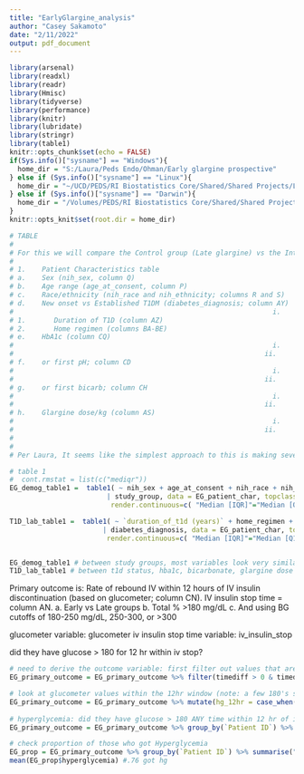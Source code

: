 ---
title: "EarlyGlargine_analysis"
author: "Casey Sakamoto"
date: "2/11/2022"
output: pdf_document
---

```{r setup, include=FALSE}
library(arsenal)
library(readxl)
library(readr)
library(Hmisc)
library(tidyverse)
library(performance)
library(knitr)
library(lubridate)
library(stringr)
library(table1)
knitr::opts_chunk$set(echo = FALSE)
if(Sys.info()["sysname"] == "Windows"){
  home_dir = "S:/Laura/Peds Endo/Ohman/Early glargine prospective"
} else if (Sys.info()["sysname"] == "Linux"){
  home_dir = "~/UCD/PEDS/RI Biostatistics Core/Shared/Shared Projects/Laura/Peds Endo/Ohman/Early glargine prospective"
} else if (Sys.info()["sysname"] == "Darwin"){
  home_dir = "/Volumes/PEDS/RI Biostatistics Core/Shared/Shared Projects/Laura/Peds Endo/Ohman/Early glargine prospective"
}
knitr::opts_knit$set(root.dir = home_dir)
```

```{r table1 comments, include=FALSE}
# TABLE
# 
# For this we will compare the Control group (Late glargine) vs the Intervention (Early glargine) group 
#  
# 1.	Patient Characteristics table
# a.	Sex (nih_sex, column Q)
# b.	Age range (age_at_consent, column P)
# c.	Race/ethnicity (nih_race and nih_ethnicity; columns R and S) 
# d.	New onset vs Established T1DM (diabetes_diagnosis; column AY) 
#                                                                i.      For established T1DM:
# 1.       Duration of T1D (column AZ)
# 2.       Home regimen (columns BA-BE)
# e.	HbA1c (column CQ)
#                                                                i.      Early vs Late groups
#                                                              ii.      New onset vs Established 
# f.	or first pH; column CD
#                                                                i.      Early vs Late groups
#                                                              ii.      New onset vs Established 
# g.	or first bicarb; column CH
#                                                                i.      Early vs Late groups
#                                                              ii.      New onset vs Established 
# h.	Glargine dose/kg (column AS)
#                                                                i.      Early vs Late groups
#                                                              ii.      New onset vs Established 
#                                                              
#                                                              
# Per Laura, It seems like the simplest approach to this is making several tables, one separating by trt and the other by diabetes diag
```

```{r Patient Characteristics}
# table 1
#  cont.rmstat = list(c("mediqr"))
EG_demog_table1 =  table1( ~ nih_sex + age_at_consent + nih_race + nih_ethnicity + diabetes_diagnosis + hba1c + ph + bicarbonate + glargine_dose_per_kg
                        | study_group, data = EG_patient_char, topclass="Rtable1-zebra",
                         render.continuous=c( "Median [IQR]"="Median [Q1, Q3]"))

T1D_lab_table1 =  table1( ~ `duration_of_t1d (years)` + home_regimen + hba1c + ph + bicarbonate + glargine_dose_per_kg 
                       | diabetes_diagnosis, data = EG_patient_char, topclass="Rtable1-zebra",
                        render.continuous=c( "Median [IQR]"="Median [Q1, Q3]"))


EG_demog_table1 # between study groups, most variables look very similar; hba1c, bicarbonate may be a bit different
T1D_lab_table1 # between t1d status, hba1c, bicarbonate, glargine dose may be a bit different
```

Primary outcome is: Rate of rebound IV within 12 hours of IV insulin discontinuation (based on glucometer; column CN). IV insulin stop time = column AN. 
a.	Early vs Late groups 
b.	Total % >180 mg/dL 
c.	And using BG cutoffs of 180-250 mg/dL, 250-300, or >300


glucometer variable: glucometer
iv insulin stop time variable: iv_insulin_stop

did they have glucose > 180 for 12 hr within iv stop?
```{r Primary Outcome}
# need to derive the outcome variable: first filter out values that are before iv stop, or after 12 hr post stop
EG_primary_outcome = EG_primary_outcome %>% filter(timediff > 0 & timediff < 12)

# look at glucometer values within the 12hr window (note: a few 180's so i opted for 180 as the cutoff rather than 179)
EG_primary_outcome = EG_primary_outcome %>% mutate(hg_12hr = case_when(glucometer >=  180 ~ 1,
                                                                             TRUE ~ 0))
# hyperglycemia: did they have glucose > 180 ANY time within 12 hr of iv stop
EG_primary_outcome = EG_primary_outcome %>% group_by(`Patient ID`) %>% mutate(hyperglycemia = max(hg_12hr))

# check proportion of those who got Hyperglycemia
EG_prop = EG_primary_outcome %>% group_by(`Patient ID`) %>% summarise("hyperglycemia" = max(hyperglycemia))
mean(EG_prop$hyperglycemia) #.76 got hg
```

